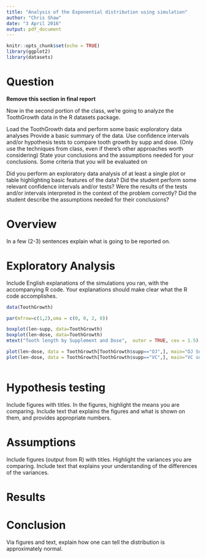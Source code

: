 ```yaml
---
title: "Analysis of the Exponential distribution using simulation"
author: "Chris Shaw"
date: "3 April 2016"
output: pdf_document
---
```


```r
knitr::opts_chunk$set(echo = TRUE)
library(ggplot2)
library(datasets)
```


# Question

**Remove this section in final report**

Now in the second portion of the class, we're going to analyze the ToothGrowth data in the R datasets package.

Load the ToothGrowth data and perform some basic exploratory data analyses
Provide a basic summary of the data.
Use confidence intervals and/or hypothesis tests to compare tooth growth by supp and dose. (Only use the techniques from class, even if there's other approaches worth considering)
State your conclusions and the assumptions needed for your conclusions.
Some criteria that you will be evaluated on

Did you perform an exploratory data analysis of at least a single plot or table highlighting basic features of the data?
Did the student perform some relevant confidence intervals and/or tests?
Were the results of the tests and/or intervals interpreted in the context of the problem correctly?
Did the student describe the assumptions needed for their conclusions?

# Overview

In a few (2-3) sentences explain what is going to be reported on.

# Exploratory Analysis

Include English explanations of the simulations you ran, with the accompanying R code. Your explanations should make clear what the R code accomplishes.


```r
data(ToothGrowth)

par(mfrow=c(1,2),oma = c(0, 0, 2, 0))

boxplot(len~supp, data=ToothGrowth)
boxplot(len~dose, data=ToothGrowth)
mtext("Tooth length by Supplement and Dose",  outer = TRUE, cex = 1.5)

plot(len~dose, data = ToothGrowth[ToothGrowth$supp=="OJ",], main="OJ Supplement")
plot(len~dose, data = ToothGrowth[ToothGrowth$supp=="VC",], main="VC supplement")
 

```



# Hypothesis testing

Include figures with titles. In the figures, highlight the means you are comparing. Include text that explains the figures and what is shown on them, and provides appropriate numbers.

# Assumptions
Include figures (output from R) with titles. Highlight the variances you are comparing. Include text that explains your understanding of the differences of the variances.

# Results


# Conclusion

Via figures and text, explain how one can tell the distribution is approximately normal.


